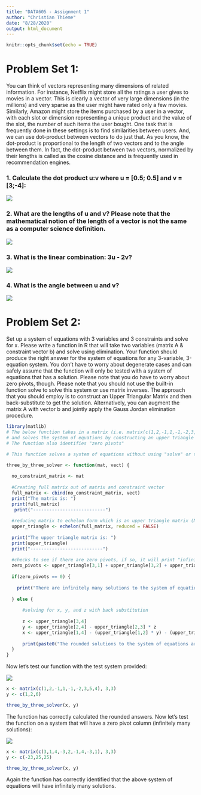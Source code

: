 ```yaml
---
title: "DATA605 - Assignment 1"
author: "Christian Thieme"
date: "8/28/2020"
output: html_document
---
```


```r
knitr::opts_chunk$set(echo = TRUE)
```

# Problem Set 1:

You can think of vectors representing many dimensions of related information. For instance, Netflix might store all the ratings a user gives to movies in a vector. This is
clearly a vector of very large dimensions (in the millions) and very sparse as the user might have rated only a few movies. Similarly, Amazon might store the items purchased by a user in a vector, with each slot or dimension representing a unique product and the value of the slot, the number of such items the user bought. One task that is frequently done in these settings is to find similarities between users. And, we can use dot-product between vectors to do just that. As you know, the dot-product is proportional to the length of two vectors and to the angle between them. In fact, the dot-product between two vectors, normalized by their lengths is called as the cosine distance and is frequently used in recommendation engines.

### 1. Calculate the dot product u:v where u = [0.5; 0.5] and v = [3;-4]:

![](C:/Users/chris/OneDrive/Master Of Data Science - CUNY/Fall 2020/DATA605-Computational Mathematics/dot_product.jpg)

### 2. What are the lengths of u and v? Please note that the mathematical notion of the length of a vector is not the same as a computer science definition.

![](C:/Users/chris/OneDrive/Master Of Data Science - CUNY/Fall 2020/DATA605-Computational Mathematics/length.jpg)

### 3. What is the linear combination: 3u - 2v?

![](C:/Users/chris/OneDrive/Master Of Data Science - CUNY/Fall 2020/DATA605-Computational Mathematics/combination.jpg)


### 4. What is the angle between u and v?

![](C:/Users/chris/OneDrive/Master Of Data Science - CUNY/Fall 2020/DATA605-Computational Mathematics/degree.jpg)


# Problem Set 2:

Set up a system of equations with 3 variables and 3 constraints and solve for x. Please write a function in R that will take two variables (matrix A & constraint vector b) and solve using elimination. Your function should produce the right answer for the system of equations for any 3-variable, 3-equation system. You don't have to worry about degenerate cases and can safely assume that the function will only be tested with a system of equations that has a solution. Please note that you do have to worry about zero pivots, though. Please note that you should not use the built-in function solve to solve this system or use matrix inverses. The approach that you should employ is to construct an Upper Triangular Matrix and then back-substitute to get the solution. Alternatively, you can augment the matrix A with vector b and jointly apply the Gauss Jordan elimination procedure.


```r
library(matlib)
# The below function takes in a matrix (i.e. matrix(c(1,2,-1,1,-1,-2,3,5,4), 3,3)), and a constraint vector (i.e. c(1,2,6))
# and solves the system of equations by constructing an upper triangle matrix and then using back-subsitution to get the solutions.
# The function also identifies "zero pivots"

# This function solves a system of equations without using "solve" or the reduced row echelon form functions. 

three_by_three_solver <- function(mat, vect) {
  
  no_constraint_matrix <- mat
  
  #Creating full matrix out of matrix and constraint vector
  full_matrix <- cbind(no_constraint_matrix, vect)
  print("The matrix is: ")
  print(full_matrix)
   print("---------------------------")
   
  #reducing matrix to echelon form which is an upper triangle matrix (NOT REDUCED ROW ECHELON FORM!)
  upper_triangle <- echelon(full_matrix, reduced = FALSE)
  
  print("The upper triangle matrix is: ")
  print(upper_triangle)
  print("---------------------------")
  
  #checks to see if there are zero pivots, if so, it will print "infinite solutions"
  zero_pivots <- upper_triangle[3,1] + upper_triangle[3,2] + upper_triangle[3,3]
  
  if(zero_pivots == 0) {
    
    print("There are infinitely many solutions to the system of equations")
    
  } else {
    
      #solving for x, y, and z with back substitution
    
      z <- upper_triangle[3,4]
      y <- upper_triangle[2,4] - upper_triangle[2,3] * z
      x <- upper_triangle[1,4] - (upper_triangle[1,2] * y) - (upper_triangle[1,3] * z)
    
      print(paste0("The rounded solutions to the system of equations are: ", round(x,2),", ",round(y,2),", ", round(z,2)))
  }
}
```

Now let's test our function with the test system provided: 

![](C:/Users/chris/OneDrive/Master Of Data Science - CUNY/Fall 2020/DATA605-Computational Mathematics/test.jpg)

```r
x <- matrix(c(1,2,-1,1,-1,-2,3,5,4), 3,3)
y <- c(1,2,6)

three_by_three_solver(x, y)
```

The function has correctly calculated the rounded answers. Now let's test the function on a system that will have a zero pivot column (infinitely many solutions): 

![](C:/Users/chris/OneDrive/Master Of Data Science - CUNY/Fall 2020/DATA605-Computational Mathematics/infinite.jpg)

```r
x <- matrix(c(3,1,4,-3,2,-1,4,-3,1), 3,3)
y <- c(-23,25,25)

three_by_three_solver(x, y)
```

Again the function has correctly identified that the above system of equations will have infinitely many solutions. 

